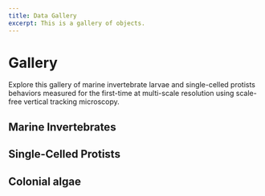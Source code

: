 ```yaml
---
title: Data Gallery
excerpt: This is a gallery of objects.
---
```


<Container pb="100px">

# Gallery

Explore this gallery of marine invertebrate larvae and single-celled protists behaviors measured for the first-time at multi-scale resolution using scale-free vertical tracking microscopy. 

## Marine Invertebrates

<Grid col="1|2|3" gap="4|6|8" mt="1|2|3">
  <Block
    src="gallery/card"
    href="/gallery/crepidula-spp"
    image="gallery/Marine Invertebrates/snail.png"
    name="Crepidula spp."
  />
  <Block
    src="gallery/card"
    href="/gallery/owenia-spp"
    image="gallery/Marine Invertebrates/polychaete.png"
    name="Owenia spp."
  />
  <Block
    src="gallery/card"
    href="/gallery/s-califoricum"
    image="gallery/Marine Invertebrates/acornworm.png"
    name="Schizocardium califoricum"
  />
  <Block
    src="gallery/card"
    href="/gallery/p-miniata"
    image="gallery/Marine Invertebrates/starfish.png"
    name="Patiria miniata"
  />
  <Block
    src="gallery/card"
    href="/gallery/o-spiculata"
    image="gallery/Marine Invertebrates/brittlestar.png"
    name="Ophiothrix spiculata"
  />
  <Block
    src="gallery/card"
    href="/gallery/d-excentricus"
    image="gallery/Marine Invertebrates/dendraster.png"
    name="Dendraster excentricus"
  />
  <Block
    src="gallery/card"
    href="/gallery/p-parvimensis"
    image="gallery/Marine Invertebrates/seacucumber.png"
    name="Parastichopus parvimensis"
  />
  <Block
    src="gallery/card"
    href="/gallery/s-purpuratus"
    image="gallery/Marine Invertebrates/seacucumber.png"
    name="Strongylocentrotus purpuratus"
  />

</Grid>

## Single-Celled Protists

<Grid col="1|2|3" gap="4|6|8" mt="4|6|8">
  <Block
    src="gallery/card"
    href="/gallery/a-sanguinea"
    image="gallery/SingleCells/a-sanguinea.png"
    name="Akashiwo sanguinea"
  />
  <Block
    src="gallery/card"
    href="/gallery/ceratium-sp"
    image="gallery/SingleCells/ceratium-sp.png"
    name="Ceratium sp."
  />
  <Block
    src="gallery/card"
    href="/gallery/s-coeruleus"
    image="gallery/SingleCells/s-coeruleus.png"
    name="Stentor coeruleus"
  />
  <Block
    src="gallery/card"
    href="/gallery/e-gracilis"
    image="gallery/SingleCells/e-gracilis.png"
    name="Euglena gracilis"
  />
</Grid>

## Colonial algae

<Grid col="1|2|3" gap="4|6|8" mt="4|6|8">
  <Block
    src="gallery/card"
    href="/gallery/v-aureus"
    image="gallery/v-aureus.png"
    name="Volvox aureus"
  />
  
</Grid>


</Container>
